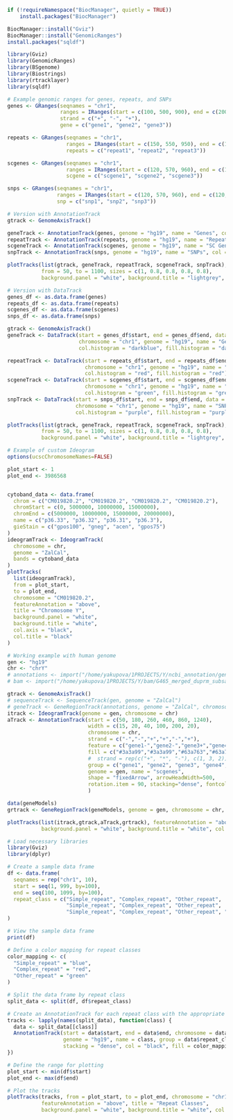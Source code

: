 ```r
if (!requireNamespace("BiocManager", quietly = TRUE))
    install.packages("BiocManager")

BiocManager::install("Gviz")
BiocManager::install("GenomicRanges")
install.packages("sqldf")
```
```r
library(Gviz)
library(GenomicRanges)
library(BSgenome)
library(Biostrings)
library(rtracklayer)
library(sqldf)
```



```r
# Example genomic ranges for genes, repeats, and SNPs
genes <- GRanges(seqnames = "chr1",
                 ranges = IRanges(start = c(100, 500, 900), end = c(200, 600, 1000)),
                 strand = c("+", "-", "+"),
                 gene = c("gene1", "gene2", "gene3"))

repeats <- GRanges(seqnames = "chr1",
                   ranges = IRanges(start = c(150, 550, 950), end = c(180, 580, 980)),
                   repeats = c("repeat1", "repeat2", "repeat3"))

scgenes <- GRanges(seqnames = "chr1",
                   ranges = IRanges(start = c(120, 570, 960), end = c(130, 580, 970)),
                   scgene = c("scgene1", "scgene2", "scgene3"))

snps <- GRanges(seqnames = "chr1",
                ranges = IRanges(start = c(120, 570, 960), end = c(120, 570, 960)),
                snp = c("snp1", "snp2", "snp3"))
```



```r
# Version with AnnotationTrack
gtrack <- GenomeAxisTrack()

geneTrack <- AnnotationTrack(genes, genome = "hg19", name = "Genes", col = "darkblue", fill = "darkblue")
repeatTrack <- AnnotationTrack(repeats, genome = "hg19", name = "Repeats", col = "red", fill = "red")
scgeneTrack <- AnnotationTrack(scgenes, genome = "hg19", name = "SC Genes", col = "green", fill = "green")
snpTrack <- AnnotationTrack(snps, genome = "hg19", name = "SNPs", col = "purple", fill = "purple", shape = "box")

plotTracks(list(gtrack, geneTrack, repeatTrack, scgeneTrack, snpTrack), 
           from = 50, to = 1100, sizes = c(1, 0.8, 0.8, 0.8, 0.8),
           background.panel = "white", background.title = "lightgrey", col.axis = "black", col.title = "black")

```

```r
# Version with DataTrack
genes_df <- as.data.frame(genes)
repeats_df <- as.data.frame(repeats)
scgenes_df <- as.data.frame(scgenes)
snps_df <- as.data.frame(snps)

gtrack <- GenomeAxisTrack()
geneTrack <- DataTrack(start = genes_df$start, end = genes_df$end, data = rep(1, nrow(genes_df)),
                       chromosome = "chr1", genome = "hg19", name = "Genes", type = "hist", 
                       col.histogram = "darkblue", fill.histogram = "darkblue")

repeatTrack <- DataTrack(start = repeats_df$start, end = repeats_df$end, data = rep(1, nrow(repeats_df)),
                         chromosome = "chr1", genome = "hg19", name = "Repeats", type = "hist", 
                         col.histogram = "red", fill.histogram = "red")
scgeneTrack <- DataTrack(start = scgenes_df$start, end = scgenes_df$end, data = rep(1, nrow(scgenes_df)),
                         chromosome = "chr1", genome = "hg19", name = "SC Genes", type = "hist", 
                         col.histogram = "green", fill.histogram = "green")
snpTrack <- DataTrack(start = snps_df$start, end = snps_df$end, data = rep(1, nrow(snps_df)),
                      chromosome = "chr1", genome = "hg19", name = "SNPs", type = "hist", 
                      col.histogram = "purple", fill.histogram = "purple")

plotTracks(list(gtrack, geneTrack, repeatTrack, scgeneTrack, snpTrack), 
           from = 50, to = 1100, sizes = c(1, 0.8, 0.8, 0.8, 0.8), 
           background.panel = "white", background.title = "lightgrey", col.axis = "black", col.title = "black")
```

```r
# Example of custom Ideogram
options(ucscChromosomeNames=FALSE)

plot_start <- 1
plot_end <- 3986568


cytoband_data <- data.frame(
  chrom = c("CM019820.2", "CM019820.2", "CM019820.2", "CM019820.2"),
  chromStart = c(0, 5000000, 10000000, 15000000),
  chromEnd = c(5000000, 10000000, 15000000, 20000000),
  name = c("p36.33", "p36.32", "p36.31", "p36.3"),
  gieStain = c("gpos100", "gneg", "acen", "gpos75")
)
ideogramTrack <- IdeogramTrack(
  chromosome = chr,
  genome = "ZalCal",
  bands = cytoband_data
)
plotTracks(
  list(ideogramTrack),
  from = plot_start,
  to = plot_end,
  chromosome = "CM019820.2",
  featureAnnotation = "above",
  title = "Chromosome Y",
  background.panel = "white",
  background.title = "white",
  col.axis = "black",
  col.title = "black"
)
```

```r
# Working example with human genome
gen <- "hg19"
chr <- "chrY"
# annotations <- import("/home/yakupova/1PROJECTS/Y/ncbi_annotation/genomic.gff")
# bam <- import("/home/yakupova/1PROJECTS/Y/bam/G465_merged_duprm_subsample0_25_realigned.Y.bam")

gtrack <- GenomeAxisTrack()
# sequenceTrack <- SequenceTrack(gen, genome = "ZalCal")
# geneTrack <- GeneRegionTrack(annotations, genome = "ZalCal", chromosome = chr, name = "Genes")
itrack <- IdeogramTrack(genome = gen, chromosome = chr)
aTrack <- AnnotationTrack(start = c(50, 180, 260, 460, 860, 1240),
                          width = c(15, 20, 40, 100, 200, 20),
                          chromosome = chr,
                          strand = c("-","-","+","+","-","+"),
                          feature = c("gene1-","gene2-","gene3+","gene4+","gene5-","gene6+"),
                          fill = c("#3a3a99","#3a3a99","#63a763","#63a763","#3a3a99","#bfc237"),
                          #  strand = rep(c("+", "*", "-"), c(1, 3, 2)),
                          group = c("gene1", "gene2", "gene3", "gene4", "gene5", "gene6"),
                          genome = gen, name = "scgenes",
                          shape = "fixedArrow", arrowHeadWidth=500,
                          rotation.item = 90, stacking="dense", fontcolor.item = "black", featureAnnotation="above"
                          )

data(geneModels)
grtrack <- GeneRegionTrack(geneModels, genome = gen, chromosome = chr, name = "Gene Model")

plotTracks(list(itrack,gtrack,aTrack,grtrack), featureAnnotation = "above",  title="Chromosome Y",
           background.panel = "white", background.title = "white", col.axis = "black", col.title = "black")
```

```r
# Load necessary libraries
library(Gviz)
library(dplyr)

# Create a sample data frame
df <- data.frame(
  seqnames = rep("chr1", 10),
  start = seq(1, 999, by=100),
  end = seq(100, 1099, by=100),
  repeat_class = c("Simple_repeat", "Complex_repeat", "Other_repeat",
                   "Simple_repeat", "Complex_repeat", "Other_repeat",
                   "Simple_repeat", "Complex_repeat", "Other_repeat", "Simple_repeat")
)

# View the sample data frame
print(df)

# Define a color mapping for repeat classes
color_mapping <- c(
  "Simple_repeat" = "blue",
  "Complex_repeat" = "red",
  "Other_repeat" = "green"
)

# Split the data frame by repeat class
split_data <- split(df, df$repeat_class)

# Create an AnnotationTrack for each repeat class with the appropriate color
tracks <- lapply(names(split_data), function(class) {
  data <- split_data[[class]]
  AnnotationTrack(start = data$start, end = data$end, chromosome = data$seqnames[1], 
                  genome = "hg19", name = class, group = data$repeat_class, 
                  stacking = "dense", col = "black", fill = color_mapping[class])
})

# Define the range for plotting
plot_start <- min(df$start)
plot_end <- max(df$end)

# Plot the tracks
plotTracks(tracks, from = plot_start, to = plot_end, chromosome = "chr1", 
           featureAnnotation = "above", title = "Repeat Classes",
           background.panel = "white", background.title = "white", col.axis = "black", col.title = "black")
```